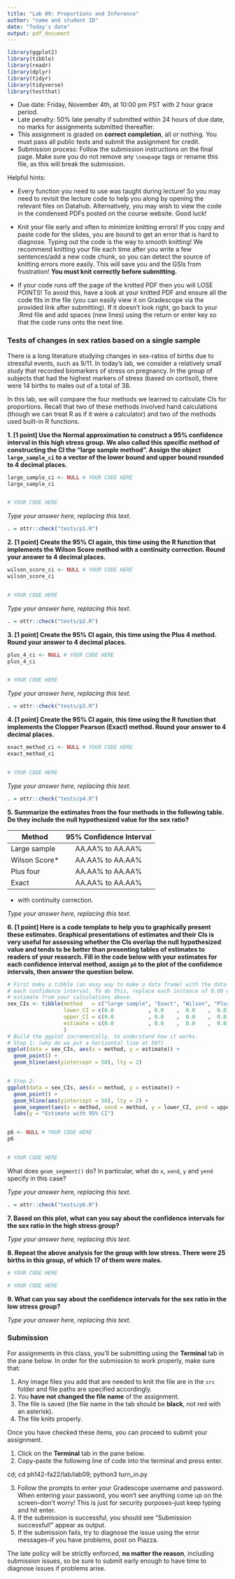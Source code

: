 ```yaml
---
title: "Lab 09: Proportions and Inference"
author: "name and student ID"
date: "Today's date"
output: pdf_document
---
```


```r
library(ggplot2)
library(tibble)
library(readr)
library(dplyr)
library(tidyr)
library(tidyverse)
library(testthat)
```

* Due date: Friday, November 4th, at 10:00 pm PST with 2 hour grace period.
* Late penalty: 50% late penalty if submitted within 24 hours of due date, no 
marks for assignments submitted thereafter.
* This assignment is graded on **correct completion**, all or nothing. You must pass all public tests and submit the assignment for credit.
* Submission process: Follow the submission instructions on the final page. Make sure you do not remove any `\newpage` tags or rename this file, as this will break the submission.

Helpful hints:

- Every function you need to use was taught during lecture! So you may need to 
revisit the lecture code to help you along by opening the relevant files on Datahub. 
Alternatively, you may wish to view the code in the condensed PDFs posted 
on the course website. Good luck!

- Knit your file early and often to minimize knitting errors! If you copy and 
paste code for the slides, you are bound to get an error that is hard to 
diagnose. Typing out the code is the way to smooth knitting! We recommend 
knitting your file each time after you write a few sentences/add a new code 
chunk, so you can detect the source of knitting errors more easily. This will 
save you and the GSIs from frustration! **You must knit correctly before submitting.**

- If your code runs off the page of the knitted PDF then you will LOSE POINTS! To avoid this, have a look at your knitted PDF and ensure all the code fits in the file (you can easily view it on Gradescope via the provided link after submitting). If it doesn't look right, go back to your .Rmd file and add spaces (new lines) using the return or enter key so that the code runs onto the next line.

\newpage

### Tests of changes in sex ratios based on a single sample

There is a long literature studying changes in sex-ratios of births due to 
stressful events, such as 9/11. In today's lab, we consider a relatively small 
study that recorded biomarkers of stress on pregnancy. In the group of subjects
that had the highest markers of stress (based on cortisol), there were 14 births
to males out of a total of 38.

In this lab, we will compare the four methods we learned to calculate CIs for
proportions. Recall that two of these methods involved hand calculations (though
we can treat R as if it were a calculator) and two of the methods used built-in
R functions.

**1. [1 point] Use the Normal approximation to construct a 95% confidence interval in this high stress group. We also called this specific method of constructing the CI the "large sample method". Assign the object `large_sample_ci` to a vector of the lower bound and upper bound rounded to 4 decimal places.**

```r
large_sample_ci <- NULL # YOUR CODE HERE
large_sample_ci


# YOUR CODE HERE
```

_Type your answer here, replacing this text._

```r
. = ottr::check("tests/p1.R")
```

**2. [1 point] Create the 95% CI again, this time using the R function that implements the Wilson Score method with a continuity correction. Round your answer to 4 decimal places.**

```r
wilson_score_ci <- NULL # YOUR CODE HERE
wilson_score_ci


# YOUR CODE HERE
```

_Type your answer here, replacing this text._

```r
. = ottr::check("tests/p2.R")
```

**3. [1 point] Create the 95% CI again, this time using the Plus 4 method. Round your answer to 4 decimal places.**

```r
plus_4_ci <- NULL # YOUR CODE HERE
plus_4_ci


# YOUR CODE HERE
```

_Type your answer here, replacing this text._

```r
. = ottr::check("tests/p3.R")
```

**4. [1 point] Create the 95% CI again, this time using the R function that implements the Clopper Pearson (Exact) method. Round your answer to 4 decimal places.**

```r
exact_method_ci <- NULL # YOUR CODE HERE
exact_method_ci


# YOUR CODE HERE
```

_Type your answer here, replacing this text._

```r
. = ottr::check("tests/p4.R")
```

**5. Summarize the estimates from the four methods in the following table. Do they include the null hypothesized value for the sex ratio?**

| Method        | 95% Confidence Interval | 
|---------------|:-----------------------:|
| Large sample  | AA.AA% to AA.AA%          |
| Wilson Score* | AA.AA% to AA.AA%          | 
| Plus four     | AA.AA% to AA.AA%          | 
| Exact         | AA.AA% to AA.AA%          | 

* with continuity correction.

_Type your answer here, replacing this text._

**6. [1 point] Here is a code template to help you to graphically present these estimates. Graphical presentations of estimates and their CIs is very useful for assessing whether the CIs overlap the null hypothesized value and tends to be better than presenting tables of estimates to readers of your research. Fill in the code below with your estimates for each confidence interval method, assign `p6` to the plot of the confidence intervals, then answer the question below.**

```r
# First make a tibble (an easy way to make a data frame) with the data about
# each confidence interval. To do this, replace each instance of 0.00 with the
# estimate from your calculations above.
sex_CIs <- tibble(method   = c("large sample", "Exact", "Wilson", "Plus 4"),
                  lower_CI = c(0.0           , 0.0    ,  0.0    ,  0.0),
                  upper_CI = c(0.0           , 0.0    ,  0.0    ,  0.0),
                  estimate = c(0.0           , 0.0    ,  0.0    ,  0.0)
                  )
# Build the ggplot incrementally, to understand how it works.
# Step 1: (why do we put a horizontal line at 50?)
ggplot(data = sex_CIs, aes(x = method, y = estimate)) + 
  geom_point() + 
  geom_hline(aes(yintercept = 50), lty = 2)


# Step 2:
ggplot(data = sex_CIs, aes(x = method, y = estimate)) + 
  geom_point() +
  geom_hline(aes(yintercept = 50), lty = 2) +
  geom_segment(aes(x = method, xend = method, y = lower_CI, yend = upper_CI)) +
  labs(y = "Estimate with 95% CI")


p6 <- NULL # YOUR CODE HERE
p6


# YOUR CODE HERE

```

What does `geom_segment()` do? In particular, what do `x`, `xend`, `y` and `yend` specify in this case?

_Type your answer here, replacing this text._

```r
. = ottr::check("tests/p6.R")
```

**7. Based on this plot, what can you say about the confidence intervals for the sex ratio in the high stress group?**

_Type your answer here, replacing this text._

**8. Repeat the above analysis for the group with low stress. There were 25 births in this group, of which 17 of them were males.**

```r
# YOUR CODE HERE

# YOUR CODE HERE
```

**9. What can you say about the confidence intervals for the sex ratio in the low stress group?**

_Type your answer here, replacing this text._

\newpage

### Submission

For assignments in this class, you'll be submitting using the **Terminal** tab in the pane below. In order for the submission to work properly, make sure that:

1. Any image files you add that are needed to knit the file are in the `src` folder and file paths are specified accordingly. 
2. You **have not changed the file name** of the assignment.
3. The file is saved (the file name in the tab should be **black**, not red with an asterisk).
4. The file knits properly.

Once you have checked these items, you can proceed to submit your assignment.

1. Click on the **Terminal** tab in the pane below.
2. Copy-paste the following line of code into the terminal and press enter.

cd; cd ph142-fa22/lab/lab09; python3 turn_in.py

3. Follow the prompts to enter your Gradescope username and password. When entering your password, you won't see anything come up on the screen--don't worry! This is just for security purposes--just keep typing and hit enter.
4. If the submission is successful, you should see "Submission successful!" appear as output.
5. If the submission fails, try to diagnose the issue using the error messages--if you have problems, post on Piazza. 

The late policy will be strictly enforced, **no matter the reason**, including submission issues, so be sure to submit early enough to have time to diagnose issues if problems arise.
